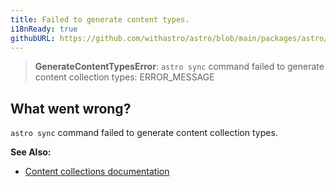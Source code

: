 ```yaml
---
title: Failed to generate content types.
i18nReady: true
githubURL: https://github.com/withastro/astro/blob/main/packages/astro/src/core/errors/errors-data.ts
---
```


> **GenerateContentTypesError**: `astro sync` command failed to generate content collection types: ERROR_MESSAGE

## What went wrong?
`astro sync` command failed to generate content collection types.

**See Also:**
-  [Content collections documentation](/en/guides/content-collections/)


